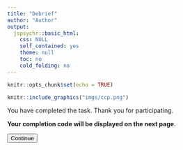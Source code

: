 ```yaml
---
title: "Debrief"
author: "Author"
output: 
  jspsychr::basic_html:
    css: NULL
    self_contained: yes
    theme: null
    toc: no
    cold_folding: no
---
```


```r
knitr::opts_chunk$set(echo = TRUE)
```

```r
knitr::include_graphics("imgs/ccp.png")
```

You have completed the task. Thank you for participating.

**Your completion code will be displayed on the next page.**

<button type="button" id="continue" class="jspsych-btn">Continue</button>
